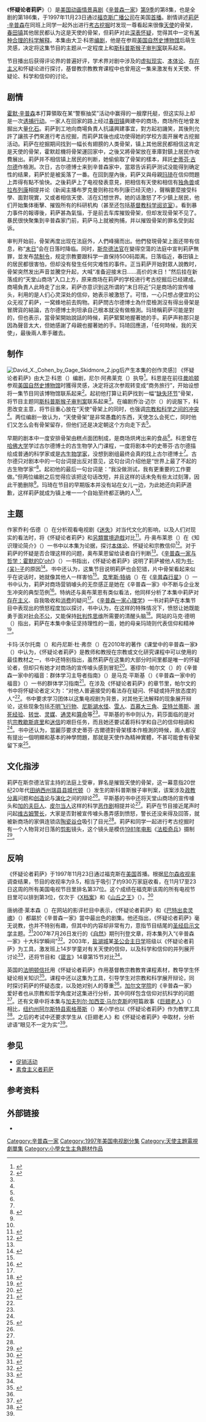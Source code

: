 {{noteTA
|G1=Simpsons
}}
{{Infobox Simpsons episode
|episode_name=怀疑论者莉萨
|image=[[File:The_Simpsons_5F05.png|235px]]
|image_caption=镇上居民看到“天使”“活了”
|episode_no=186
|prod_code=5F05
|airdate=1997年11月23日<ref name="officialsite">{{cite web | url = http://www.simpsonsworld.com/region-simpsons/#/recaps/season-9_episode-8 | title = Lisa the Skeptic | accessdate = 2015-08-20 | publisher = The Simpsons.com | archive-date = 2015-08-26 | archive-url = https://web.archive.org/web/20150826205300/http://www.simpsonsworld.com/region-simpsons/#/recaps/season-9_episode-8 | dead-url = no }}</ref><ref>{{cite web | url = http://www.simpsonsarchive.com/episodes/5F05.txt | title = Lisa the Skeptic | work = The Simpsons Archive | accessdate = 2015-08-21 | archivedate = 2015-02-01 | deadurl = no | format = TXT | archiveurl = https://web.archive.org/web/20150201194827/http://www.simpsonsarchive.com/episodes/5F05.txt}}</ref>
|show runner=[[迈克·斯库利|迈克·斯库利]]
|writer=[[大卫·科恩|大卫·科恩]]
|director=[[尼尔·阿弗莱克|尼尔·阿弗莱克]]
|blackboard=“我不会再取笑胖子”
|couch_gag=3个老人用沙发充当[[桑拿|桑拿房]]，其中1人还往煤上倒水。辛普森家族裹着毛巾进入房间，然后再离开。
|guest_star=[[史蒂芬·古尔德|史蒂芬·古尔德]]以真实身份出镜<br />[[菲尔·哈特曼|菲尔·哈特曼]]饰[[莱昂内尔·许茨|莱昂内尔·许茨]]
|commentary=[[马特·格勒宁|马特·格勒宁]]<br />迈克·斯库利<br />大卫·科恩<br />[[乔治·迈尔|乔治·迈尔]]<br />[[亚德利·史密斯|亚德利·史密斯]]<br />[[皮特·米歇尔斯|皮特·米歇尔斯]]
|season=9}}

《'''怀疑论者莉萨'''》（{{lang-en|''Lisa the Skeptic''}}）是[[美国电视|美国]][[动画|动画]][[情景喜剧|情景喜剧]]《[[辛普森一家|辛普森一家]]》[[辛普森一家_(第9季)|第9季]]的第8集，也是全剧的第186集，于1997年11月23日通过[[福克斯广播公司|福克斯广播公司]]在美国[[首演|首播]]。剧情讲述[[莉萨·辛普森|莉萨·辛普森]]在同班上同学一起外出进行[[考古挖掘|考古挖掘]]时发现一尊看起来很像[[天使|天使]]的骨架，[[春田镇_(辛普森一家)|春田镇]]其他居民都认为这是天使的骨架，但莉萨对此[[怀疑论|深表怀疑]]，觉得其中一定有[[科学怀疑论|某种合理的科学解释]]。本集由大卫·科恩[[编剧|编剧]]，他是在参观[[美国自然史博物馆|美国自然史博物馆]]后萌生灵感，决定将这集节目的主题从一定程度上和[[猴子审判|斯科普斯猴子审判案]]联系起来。

节目播出后获得评论界的普遍好评，学术界对剧中涉及的[[虚拟现实|虚拟现实]]、[[本体论_(哲学)|本体论]]、[[存在主义|存在主义]]和怀疑论进行探讨，基督教宗教教育课程中也曾用这一集来激发有关天使、怀疑论、科学和信仰的讨论。

== 剧情 ==
[[霍默·辛普森|霍默·辛普森]]本打算領取在某“警察抽奖”活动中赢得的一艘摩托艇，但这实际上却是一次[[诱捕行动|诱捕行动]]。一家人在回家的路上经过[[春田镇_(辛普森一家)|春田镇]]興建中的商场，商场所在地曾发掘出大量[[化石|化石]]。莉萨到工地向商場負責人抗議興建事宜，對方起初譏笑，其後則允許了讓孩子們來進行考古挖掘，而莉萨其後也成功使得她的学校方面开展考古挖掘活动。莉萨在挖掘期间找到一幅长有翅膀的人类骨架，镇上其他居民都相信这肯定是天使的骨架，霍默趁機将骨架運回家中，之後又將骨架放在車庫對鎮上居民作收費展出。莉萨并不相信镇上居民的判断，她偷偷取了骨架的樣本，拜託[[史蒂芬·古尔德|史蒂芬·古尔德]]作檢測。次日，古尔德博士来到辛普森家中，當眾告诉莉萨测试没能得到确定性的结果，莉萨於是被奚落了一番。在回到屋內後，莉萨又與母親[[玛琦·辛普森|玛琦]]在信仰問題上弄得有點不愉快。之後莉萨上了电视發表意見，把相信有天使和相信有[[独角兽|独角兽]]或[[拉布列康|拉布列康]]相提并论（新闻主播布罗克曼则称拉布列康已经灭绝），聲稱要麼接受科學、面對現實，又或者相信天使、活在幻想世界。她的话激怒了不少鎮上居民，他们开始集体衝擊、摧毁所有的科研机构（甚至还包括[[基督教科学阅览室|基督教科学阅览室]]）。看到暴力事件的報導後，莉萨甚為氣惱，于是前去车库摧毁骨架，但却发现骨架不见了。暴民很快聚集到辛普森家门前，莉萨马上就被拘捕，并以摧毁骨架的罪名受到起诉。

审判开始前，骨架再度出现在法庭外，人們峰擁而出。他們發現骨架上面还带有信息，称“[[默示|末日]]”会在日落时降临。同时，[[辛普森一家循环角色列表|斯奈德法官]]在變得空蕩的法庭中宣判莉萨無罪，並发布[[禁制令|禁制令]]，规定宗教要跟科学一直保持500码距离。日落临近，春田镇上的居民都很害怕，但却没有發生任何灾难性的事件。正当莉萨开始對眾人說教时，骨架突然发出声音並騰空升起，大喊“准备迎接末日……高价的末日！”然后挂在新落成的“天堂山商场”入口上方，原来商场在莉萨的学校进行考古挖掘后已经建成。商場負責人此時走了出來，莉萨亦意识到这所谓的“末日将近”只是商场的宣传噱头，利用的是人们心灵深处的信仰，她表示被激怒了。可惜，一心只想占便宜的公众无视了莉萨，一窝蜂地前去购物。莉萨問古尔德博士為什麼檢測沒有得出骨架是冒牌貨的結論，古尔德博士則坦承自己根本就没有做檢測。玛琦稱莉萨可能是對的，但也表示，當骨架開始說話的時候，莉萨緊緊地握著她的手。莉萨声称那只是因為聲音太大，但她感謝了母親也握著她的手。玛琦回應道，「任何時候，我的天使」，最後兩人牽手離去。

== 制作 ==
[[File:David_X._Cohen_by_Gage_Skidmore_2.jpg|thumb]]后产生本集的创作灵感]]
《怀疑论者莉萨》由大卫·科恩（{{lang|en|David X. Cohen}}）编剧，尼尔·阿弗莱克（{{lang|en|Neil Affleck}}）执导<ref name="alberti">{{cite book | last = Alberti | first = John | title = Leaving Springfield: The Simpsons and the Possibility of Oppositional Culture | url = https://archive.org/details/leavingspringfie00albe | publisher = Wayne State University Press | year = 2004 | pages = [https://archive.org/details/leavingspringfie00albe/page/305 305], 320 | isbn = 0-8143-2849-0}}</ref>。科恩是在前往[[曼哈顿|曼哈顿]]参观[[美国自然史博物馆|美国自然史博物馆]]时獲得灵感，决定将这次参观转变成“商务旅行”，开始设想将一集节目同该博物馆联系起来<ref name="Cohen">{{cite video | people = Cohen, David S. | year = 2006 | title = The Simpsons season 9 DVD commentary for the episode "Lisa the Skeptic" | medium = DVD | publisher = 20th Century Fox}}</ref>。起初他打算让莉萨找到一幅“[[过渡化石|缺失环节]]”骨架，将节目主题同[[猴子审判|斯科普斯猴子审判案]]联系起来<ref name="Cohen" />。在编剧乔治·迈尔（{{lang|en|George Meyer}}）的说服下，科恩改变主意，将节目重心放在“天使”骨架上的同时，也强调[[宗教与科学|宗教和科学之间的冲突]]<ref name="Cohen" />。两位编剧一致认为，“天使骨架”是非常愚蠢的东西，天使怎么会死亡，同时他们又怎么会有骨架留存，但他们还是决定朝这个方向走下去<ref name="Cohen" />。

早期的剧本中一度安排骨架由糕点面团制成，是商场烘烤出来的食品<ref name="Cohen" />。科恩曾在[[哈佛大学|哈佛大学]]学过古尔德博士的古生物学入门课程，一度将剧本中的史蒂芬·古尔德描绘成普通的科学家或是[[古生物学|古生物学家]]，没想到剧组最终会真的找上古尔德博士<ref name="Cohen" />。古尔德只对剧本中的一句台词提出反对意见，这句台词介绍他是“世界上最了不起的古生物学家”<ref name="Scully">{{cite video | people = Scully, Mike | year = 2006 | title = The Simpsons season 9 DVD commentary for the episode "Lisa the Skeptic" | medium = DVD | publisher = 20th Century Fox}}</ref>。起初他的最后一句台词是：“我没做测试，我有更重要的工作要做。”但两位编剧之后觉得应该把这句话改短，并且这样的话未免有些太过刻薄，因此干脆删除<ref name="Cohen" />。玛琦在节目的早期版本并没有站在女儿一边，为此她还向莉萨道歉，这样莉萨就成为镇上唯一一个自始至终都正确的人<ref name="Cohen" />。

== 主题 ==
作家乔利·伍德（{{lang|en|Joley Wood}}）在分析观看电视剧《[[迷失|迷失]]》对当代文化的影响，以及人们对现实的看法时，将《怀疑论者莉萨》和[[另類實境遊戲|另類實境遊戲]]对比<ref>{{cite book | last = Wood | first = Joley | title = Living Lost: Why We're All Stuck on the Island | url = https://archive.org/details/livinglostwhywer0000wood | publisher = Garrett County Press | year = 2006 | isbn = 1-891053-02-7 | page = [https://archive.org/details/livinglostwhywer0000wood/page/12 12]}}</ref>。丹·奥布莱恩（{{lang|en|Dan O'Brien}}）在《知识理论简介》（{{lang|en|''An Introduction to the Theory of Knowledge''}}）一书中以本集为论据，探讨[[本体论_(哲学)|本体论]]、怀疑论和宗教信仰<ref name="obrien">{{cite book | last = O'Brien | first = Dan | title = An Introduction to the Theory of Knowledge | publisher = Polity | year = 2006 | isbn = 0-7456-3316-1 | page = 189}}</ref>。对于莉萨的怀疑是否合理这样的问题，奥布莱恩留给读者自行判断<ref name="obrien" />。《[[辛普森一家与哲学：霍默的D'oh!|辛普森一家与哲学：霍默的D'oh!]]》（{{lang|en|''The Simpsons and Philosophy: The [[D'oh!|D'oh!]] of Homer''}}）一书指出，《怀疑论者莉萨》说明了莉萨被他人视为[[书呆子|书-{呆}-子]]的原因<ref name="irwin">{{cite book | last = Irwin | first = William | author2 = Aeon J. Skoble | author3 = Mark T. Conard | title = The Simpsons and Philosophy: The D'oh! of Homer | url = https://archive.org/details/simpsonsphilosop00irwi | publisher = Open Court Publishing | year = 2001 | pages = [https://archive.org/details/simpsonsphilosop00irwi/page/16 16], 32, 55, 138, 287 | isbn = 0-8126-9433-3}}</ref>。书中还认为，这集节目说明莉萨也会犯错，片中骨架看起来似乎在说话时，她就像其他人一样害怕<ref name="irwin" />。[[克里斯·特纳|克里斯·特纳]]（{{lang|en|Chris Turner}}）在《[[辛普森行星|辛普森行星]]》（{{lang|en|''Planet Simpson''}}）一书中认为，莉萨对商场营销噱头的无奈感正是她在《辛普森一家》中不断与企业发生冲突的典型范例<ref name="Turner-2005">{{cite book | last = Turner | first = Chris | title = Planet Simpson: How a Cartoon Masterpiece Defined a Generation | url = https://archive.org/details/planetsimpsonhow00turn | edition = 1st revised | year = 2005 | location = Cambridge | publisher = Da Capo Press | oclc = 670978714 | isbn = 978-0-306-81448-8 | pages = [https://archive.org/details/planetsimpsonhow00turn/page/172 172], 227, 267}}</ref>。特纳还与奥布莱恩有类似看法，他同样分析了本集中莉萨对[[存在主义|存在主义]]、自我吸收和[[消费|消费]]的疑问<ref name="Turner-2005" />。《[[辛普森一家心理学|辛普森一家心理学]]》一书对莉萨在本集节目中表现出的愤怒程度加以探讨，书中认为，在这样的特殊情况下，愤怒让她既能勇于面对[[社会不公|社会不公]]，又能保持[[批判性思维|批判性思维]]所需要的清醒头脑<ref name="brown">{{cite book | last = Brown | first = Alan S. | author2 = Chris Logan | title = The Psychology of the Simpsons: D'oh! | url = https://archive.org/details/psychologyofsimp0000unse | publisher = BenBella Books, Inc. | year = 2006 | isbn = 1-932100-70-9 | page = [https://archive.org/details/psychologyofsimp0000unse/page/116 116]}}</ref>。{{lang|en|[[AllMovie|AllMovie]]}}网站的马克·德明（{{lang|en|Mark Demming}}）指出，莉萨在本集中象征坚持理性的一面，她的母亲玛琦则代表信仰和精神<ref>{{cite news | last = Demming | first = Mark | title = The Simpsons: Lisa The Skeptic (1997), Review Summary | work = Allmovie | archiveurl = https://web.archive.org/web/20131228160836/http://www.allmovie.com/movie/the-simpsons-lisa-the-skeptic-v229056/ | url = http://www.allmovie.com/movie/the-simpsons-lisa-the-skeptic-v229056/ | accessdate = 2015-08-21 | archivedate = 2013-12-28 | deadurl = no}}</ref>。

卡玛·沃尔托南（{{lang|en|Karma Waltonen}}）和丹尼斯·杜·弗奈（{{lang|en|Denise Du Vernay}}）在2010年的著作《课堂中的辛普森一家》（{{lang|en|''The Simpsons in the Classroom''}}）中认为，《怀疑论者莉萨》是教师和教授在宗教或文化研究课程中可以使用的最佳教材之一，书中还特别指出，虽然莉萨在这集的大部分时间里都是唯一的怀疑论者，但却只有她才对商场的宣传噱头感到冒犯<ref>{{cite book | title = The Simpsons In The Classroom: Embiggening the Learning Experience with the Wisdom of Springfield | page = 12 | author = Du Vernay, Denise; Waltonen, Karma | publisher = McFarland | year = 2010 | isbn = 0-7864-4490-8}}</ref>。塞缪尔·{{lang|en|F}}·帕尔文（{{lang|en|Samuel F. Parvin}}）的《辛普森一家中的福音：群体学习主导者指南》（{{lang|en|''The Gospel According to the Simpsons: Leader's Guide for Group Study''}}）是马克·平斯基（{{lang|en|Mark I. Pinsky}}）《辛普森一家中的福音》（{{lang|en|''The Gospel According to the Simpsons''}}）一书的群体学习指南<ref name="parvin">{{cite book | last = Parvin | first = Samuel F. | author2 = Mark I. Pinsky | title = The Gospel According to the Simpsons: Leader's Guide for Group Study | url = https://archive.org/details/gospelaccordingt0000pins_c1g6 | publisher = Westminster John Knox Press | year = 2002 | isbn = 0-664-22590-X | pages = [https://archive.org/details/gospelaccordingt0000pins_c1g6/page/15 15]–18}}</ref>。在涉及《怀疑论者莉萨》的章节里，帕尔文的书中将怀疑论者定义为：“对他人普遍接受的看法存在疑问、怀疑或持开放态度的人”<ref name="parvin" />。书中要求学习团体以这集电视剧为背景，对其他无法解释的现象展开辩论，这些现象包括[[不明飞行物|不明飞行物]]、[[尼斯湖水怪|尼斯湖水怪]]、[[雪人_(传说生物)|雪人]]、[[百慕大三角|百慕大三角]]、[[亚特兰蒂斯|亚特兰蒂斯]]、[[濒死经验|濒死经验]]、[[转世|转世]]、[[灵媒|灵媒]]、[[通灵|通灵]]和[[算命|算命]]等<ref name="parvin" />。平斯基的书中则认为，莉莎面临的是对抗[[奋锐党|宗教歇斯底里]]和[[信仰|迷信]]的艰巨任务，而且她还要试着将科学和自己的信仰相调和<ref name="pinsky" />。书中还认为，當麗莎要求史蒂芬·古爾德對骨架樣本作檢測的時候，兩人都沒有提出一個明顯和基本的神學問題，那就是天使作為精神實體，不甚可能會有骨架留下來<ref name="pinsky">{{cite book | last = Pinsky | first = Mark I. | author2 = Tony Campolo | title = The Gospel According to the Simpsons: The Spiritual Life of the World's Most Animated Family | url = https://archive.org/details/gospelaccordingt00mark | publisher = Westminster John Knox Press | year = 2001 | pages = [https://archive.org/details/gospelaccordingt00mark/page/43 43], 133, 182 | isbn = 0-664-22419-9 }}</ref>。

== 文化指涉 ==
莉萨在斯奈德法官主持的法庭上受审，罪名是摧毁天使的骨架，这一幕意指20世纪20年代[[田纳西州|田纳西州]][[瑞县_(田纳西州)|瑞县]][[县城|县城]][[代顿_(田纳西州)|代顿]]（{{lang|en|Dayton}}）发生的斯科普斯猴子审判案，该案涉及[[政教分离|政教分离]]问题和[[创造论|创造论]]与[[演化|演化]]之间的辩论<ref name="pinsky" />。平斯基的书中还将天堂山商场的宣传噱头和[[加的夫巨人|加的夫巨人]]、[[皮尔当人|皮尔当人]]这样的科学[[恶作剧|恶作剧]]相提并论<ref name="pinsky" />。莉萨在节目接近尾声时问起[[克兰西·维古姆|维古姆警长]]，大家是否對被宣传噱头愚弄感到愤怒，警长还没来得及回答，就被新商场的家俱连锁店[[陶瓷谷仓|陶瓷谷仓]]吸引了目光<ref name="Turner-2005" />。莉萨和同学一起进行考古挖掘时有一个人物背对日落的[[剪影|剪影]]镜头，这个镜头是模仿[[1981年电影|1981年电影]]《[[法柜奇兵|法柜奇兵]]》摄制<ref name="ult">{{cite book | title = Simpsons World The Ultimate Episode Guide: Seasons 1–20 | publisher = Harper Collins | year = 2010 | editor = Bates, James W.; Gimple, Scott M.; McCann, Jesse L., Richmond, Ray; Seghers, Christine | isbn = 978-0-00-738815-8 | edition = 1st | page = 430}}</ref>。

== 反响 ==
《怀疑论者莉萨》于1997年11月23日通过福克斯在[[美国电视|美国]]首播。根据[[尼尔森收视率|尼尔森收视率]]调查结果，节目的收视率为9.5，相当于吸引了约930万家庭收看，在11月17至23日这周的所有美国电视节目里排名第37位。这个成绩在福克斯该周的所有电视节目里可以排到第3位，仅次于《[[X档案|X档案]]》和《[[山丘之王|山丘之王]]》（{{lang|en|''King of the Hill''}}）。<ref>{{cite news | title = CBS no. 1 as sweeps month nears end | work = Sun-Sentinel | agency = Associated Press | page = 4E | date = 1997-11-28}}</ref>

唐纳德·莱本森（{{lang|en|Donald Liebenson}}）在{{lang|en|[[亚马逊公司|Amazon.com]]}}网站的影评栏目中表示，《怀疑论者莉萨》和《[[巴特出卖灵魂|巴特出卖灵魂]]》（{{lang|en|''Bart Sells His Soul''}}）都屬於《辛普森一家》當中最出色的剧集。他还指出，《怀疑论者莉萨》毫无说教，也并不特别有趣，但其中的内容却非常有力，意指节目结尾的[[圣经启示文学|圣经启示文学]]主题。<ref>{{cite news | last = Liebenson | first = Donald | title = The Simpsons Trick Or Treehouse: Vol. 3 Heaven & Hell (vhs): Amazon.com movie review | work = Amazon.com | url = http://www.imdb.com/title/tt0096697/amazon | archiveurl = https://web.archive.org/web/20080309030233/http://www.imdb.com/title/tt0096697/amazon | accessdate = 2008-03-09 | deadurl = yes | archivedate = 2008-03-09}}</ref>2007年7月26日发行的《[[自然_(期刊)|自然]]》期刊刊登文章，将本集列入“《辛普森一家》十大科学瞬间”<ref name="Nature">{{cite journal | last = Hopkin | first = Michael | title = Science in comedy: Mmm... pi | journal = [[自然_(期刊)|Nature]] | date = 2007-07-26 | volume = 448 | issue = 7152 | pages = 404–405 | doi = 10.1038/448404a | url = http://www.nature.com/nature/journal/v448/n7152/box/448404a_BX1.html | archiveurl = https://web.archive.org/web/20141104151315/http://www.nature.com/nature/journal/v448/n7152/box/448404a_BX1.html | accessdate = 2015-08-21 | archivedate = 2014-11-04 | deadurl = no}}</ref>。2003年，[[盐湖城|盐湖城]]某[[美国圣公会|圣公会]][[主日学|主日学]]班级以《怀疑论者莉萨》为工具，激发班上14岁学童对有关天使的信仰，以及科学和信仰的并列展开讨论<ref name="jarvik">{{cite news | last = Jarvik | first = Elaine | title = Sun-Doh! School — Teachers use pop culture to appeal to masses | work = Deseret Morning News | date = 2003-12-12 | url = http://www.deseretnews.com/article/565038276/Sun-Doh-School--Teachers-use-pop-culture-to-appeal-to-masses.html | accessdate = 2007-10-29 | archivedate = 2015-05-08 | deadurl = no | archiveurl = https://web.archive.org/web/20150508192854/http://www.deseretnews.com/article/565038276/Sun-Doh-School--Teachers-use-pop-culture-to-appeal-to-masses.html}}</ref>，还将节目和《[[箴言|箴言]]》14章第15节对比<ref name="jarvik" />。

英国的[[法明顿基督教研究所|法明顿信托]]用《怀疑论者莉萨》作用基督教宗教教育课程素材，教导学生怀疑论相关知识<ref name="farmington">{{cite book | last = Taylor | first = Tessa | title = An Introduction to Philosophy: The Wit and Wisdom of Lisa Simpson | publisher = Farmington Institute | location = St Mary's College, Durham | pages = 30–32 | url = http://www.farmington.ac.uk/documents/new_reports/ME17.pdf | format = PDF | archiveurl = https://web.archive.org/web/20111002094454/http://www.farmington.ac.uk/documents/new_reports/ME17.pdf | deadurl = yes | archivedate = 2011-10-02 |date=Autumn 2004}}</ref>。课程中还以这集为工具，引导学生对宗教和科学展开辩论，同时探讨莉萨的怀疑态度，以及她对别人的尊重<ref name="farmington" />。[[加尔文学院|加尔文学院]]的《辛普森一家》爱好者也从宗教和哲学角度对这集进行分析，其中同样包含信仰对抗科学的问题<ref>{{cite news | last = VandeBunte | first = Matt | title = The Gospel according to The Simpsons; Calvin students find more than laughs in the hit show | work = Grand Rapids Press | pages = Page B1 | date = 2003-12-27}}</ref>。还有文章中将本集与[[加夫列尔·加西亚·马尔克斯|加夫列尔·加西亚·马尔克斯]]的短篇故事《[[巨翅老人|巨翅老人]]》（{{lang|en|''A Very Old Man with Enormous Wings''}}）相比，[[纽约州|纽约州]][[阿尔斯特县|阿尔斯特县]][[索格蒂斯_(纽约州)|索格蒂斯]]（{{lang|en|Saugerties}}）某小学也以《怀疑论者莉萨》作为教学工具<ref name="saugerties">{{cite news | title = "A Very Old Man with Enormous Wings" & "Lisa the Skeptic": A Comparison | publisher = Saugerties Central School District, Saugerties, New York | date = 2007-07-16 | deadurl = yes | archiveurl = https://web.archive.org/web/20120209142125/http://saugerties.schoolwires.com/43912081514458873/lib/43912081514458873/_files/A_Very_Old_Man_With_Enormous_Wings_vs_the_Simpsons.doc | archivedate = 2012-02-09 | format = DOC | url = http://saugerties.schoolwires.com/43912081514458873/lib/43912081514458873/_files/A_Very_Old_Man_With_Enormous_Wings_vs_the_Simpsons.doc | accessdate = 2012-02-09}}</ref>。之后的考试中还要求学生从《巨翅老人》和《怀疑论者莉萨》中取材，分析谚语“眼见不一定为实”<ref name="saugerties" />。

== 参见 ==
{{Portal|电视剧}}
* [[促销活动|促销活动]]
* [[素食主义者莉萨|素食主义者莉萨]]

== 参考资料 ==
{{Reflist|30em}}

== 外部链接 ==
*{{IMDb title |id=0701156}}
{{辛普森一家剧集}}

{{DEFAULTSORT:Lisa The Skeptic}}
[[Category:辛普森一家|Category:辛普森一家]]
[[Category:1997年美国电视剧分集|Category:1997年美国电视剧分集]]
[[Category:天使主題電視劇單集|Category:天使主題電視劇單集]]
[[Category:小學女生主角題材作品|Category:小學女生主角題材作品]]
{{Featured article}}